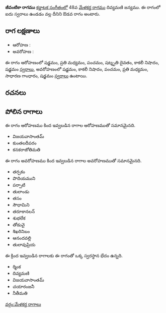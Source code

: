 {{Infobox ragam
	| name          	= జీవంటికా
	| synonym	    	= 
	| mela          	= 
	| chakra        	= 
	| janaka        	= 
	| type          	= ఔడవ
	| arohanam      	= {{svaraC|S|M2|P|D3|N3|S'}} 
	| avarohanam    	= {{svaraC|S'|N3|P|M2|G2|S}}
	| jeeva         	=
	| chhaya        	=
	| nyasa         	=
	| vishesha      	= 
	| equivalent  		= 
}}
{{కర్ణాటక సంగీత రాగాలు}}
'''జీవంటికా రాగము''' [[కర్ణాటక సంగీతం]]లో 48వ [[మేళకర్త రాగము]] దివ్యమణి జన్యము.  ఈ రాగంలో ఐదు స్వరాలు ఉండడం వల్ల దీనిని ఔడవ రాగం అంటారు.


==రాగ లక్షణాలు==


* ఆరోహణ : {{svaraC|S|M2|P|D3|N3|S'}} 
* అవరోహణ : {{svaraC|S'|N3|P|M2|G2|S}}

ఈ రాగం ఆరోహణంలో షడ్జమం, ప్రతి మధ్యమం, పంచమం, షట్శృతి దైవతం, కాకలీ నిషాదం, షడ్జమం [[స్వరాలు]], అవరోహణంలో షడ్జమం, కాకలీ నిషాదం, పంచమం, ప్రతి మధ్యమం, సాధారణ గాంధారం, షడ్జమం [[స్వరాలు]] ఉంటాయి.

==రచనలు==



==పోలిన రాగాలు==
ఈ రాగం ఆరోహణము కింద ఇవ్వబడిన రాగాల ఆరోహణముతో సమానమైనది.
* విజయవాసాంతమ్
* కుంతలదీపరం
* కనకరాజోతిమతి

ఈ రాగం అవరోహణము కింద ఇవ్వబడిన రాగాల అవరోహణముతో సమానమైనది.
* తర్పకం
* పొదియముని
* పర్పాటి
* తులాండు
* తసం
* సౌధామిని
* తరూకానలన్
* శుభలేక
* తోడువై
* శిఖరినిబం
* ఆనందవల్లి
* తులావుప్రియ

ఈ క్రింద ఇవ్వబడిన రాగాలకు ఈ రాగంతో ఒక్క స్వరస్థాన భేదం ఉన్నది.
* ర్మింక
* దివ్యమణి
* విజయవాసాంతమ్
* చయారంజనీ
* నీతీమతి



[[వర్గం:మేళకర్త రాగాలు]]